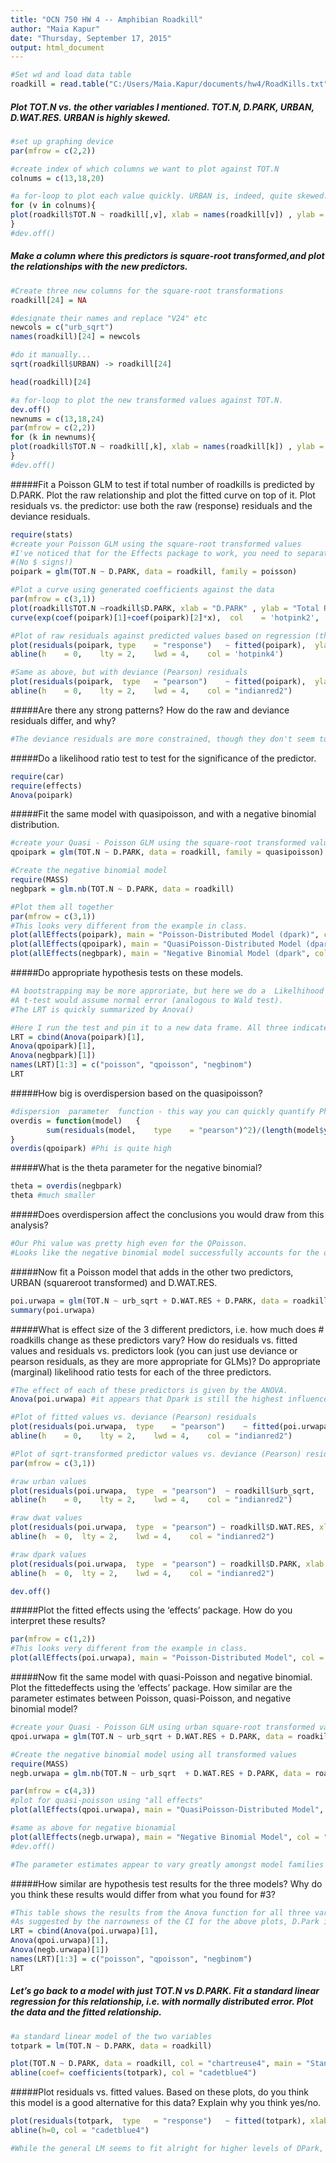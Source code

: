 ---
title: "OCN 750 HW 4 -- Amphibian Roadkill"
author: "Maia Kapur"
date: "Thursday, September 17, 2015"
output: html_document
---
```{r}
#Set wd and load data table
roadkill = read.table("C:/Users/Maia.Kapur/documents/hw4/RoadKills.txt", header = TRUE, colClasses = "numeric")
```

##### Plot TOT.N vs. the other variables I mentioned.  TOT.N, D.PARK,   URBAN, D.WAT.RES. URBAN is highly skewed.
```{r, message = FALSE, warning = FALSE}
#set up graphing device
par(mfrow = c(2,2))

#create index of which columns we want to plot against TOT.N
colnums = c(13,18,20)

#a for-loop to plot each value quickly. URBAN is, indeed, quite skewed.
for (v in colnums){
plot(roadkill$TOT.N ~ roadkill[,v], xlab = names(roadkill[v]) , ylab = "Total Roadkills", col = "indianred3")
}  
#dev.off()
```

##### Make a column where this predictors is square-root transformed,and plot the relationships with the new predictors. 
```{r, message = FALSE, warning = FALSE}
#Create three new columns for the square-root transformations
roadkill[24] = NA

#designate their names and replace "V24" etc
newcols = c("urb_sqrt")
names(roadkill)[24] = newcols

#do it manually...
sqrt(roadkill$URBAN) -> roadkill[24]

head(roadkill)[24]

#a for-loop to plot the new transformed values against TOT.N.
dev.off()
newnums = c(13,18,24)
par(mfrow = c(2,2))
for (k in newnums){
plot(roadkill$TOT.N ~ roadkill[,k], xlab = names(roadkill[k]) , ylab = "Total Roadkills", col = "hotpink4")
}  
#dev.off()
```


#####Fit a Poisson GLM to test if total number of roadkills is predicted by D.PARK. Plot the raw relationship and plot the fitted curve on top of it. Plot residuals vs. the predictor: use both the raw (response) residuals and the deviance residuals. 
```{r, echo = TRUE, message = FALSE, warning = FALSE}
require(stats)
#create your Poisson GLM using the square-root transformed values
#I've noticed that for the Effects package to work, you need to separate the data from the field names.
#(No $ signs!)
poipark = glm(TOT.N ~ D.PARK, data = roadkill, family = poisson)

#Plot a curve using generated coefficients against the data
par(mfrow = c(3,1))
plot(roadkill$TOT.N ~roadkill$D.PARK, xlab = "D.PARK" , ylab = "Total Roadkills", col = "hotpink1", main = "Total Kills vs DPark", cex.main = 1.5)
curve(exp(coef(poipark)[1]+coef(poipark)[2]*x),  col	= 'hotpink2',	lwd	= 4, xlab = "D.PARK", ylab = "Total Kills", add = TRUE)

#Plot of raw residuals against predicted values based on regression (these are extracted via fitted())
plot(residuals(poipark,	type	= "response")	~ fitted(poipark),	ylab	= "raw	residuals",	xlab	= "predicted	value", col = "hotpink3", main = "Predicted Values vs. Raw Residuals", cex.main = 1.5)
abline(h	= 0,	lty	= 2,	lwd	= 4,	col	= 'hotpink4')

#Same as above, but with deviance (Pearson) residuals
plot(residuals(poipark,  type	= "pearson")	~ fitted(poipark),	ylab	= "pearson	residuals",	xlab	= "predicted	value", main = "Predicted Values vs. Pearson (Deviance) Residuals", cex.main = 1.5, col = "indianred1")
abline(h	= 0,	lty	= 2,	lwd	= 4,	col	= "indianred2")
```


#####Are there any strong patterns? How do the raw and deviance residuals differ, and why? 
```{r}
#The deviance residuals are more constrained, though they don't seem to differ greatly from the pattern. There is a clear negative, potentially logarithmic relatoinship between the predictor and response variable, with variance appearing to increase with D.Park. This would explain the tighter relationship between values and residuals at lower values of D.Park.
```

#####Do a likelihood ratio test to test for the significance of the predictor.
```{r, message = FALSE, warning = FALSE, echo = TRUE}
require(car)
require(effects)
Anova(poipark)
```

#####Fit the same model with quasipoisson, and with a negative binomial distribution.
```{r, message = FALSE, warning = FALSE, echo = TRUE}
#create your Quasi - Poisson GLM using the square-root transformed values
qpoipark = glm(TOT.N ~ D.PARK, data = roadkill, family = quasipoisson)

#Create the negative binomial model
require(MASS)
negbpark = glm.nb(TOT.N ~ D.PARK, data = roadkill)

#Plot them all together
par(mfrow = c(3,1))
#This looks very different from the example in class.
plot(allEffects(poipark), main = "Poisson-Distributed Model (dpark)", col = "darkseagreen1")
plot(allEffects(qpoipark), main = "QuasiPoisson-Distributed Model (dpark)", col = "darlseagreen2")
plot(allEffects(negbpark), main = "Negative Binomial Model (dpark", col = "darkseagreen3")
```

#####Do appropriate hypothesis tests on these models. 
```{r, message = FALSE, warning = FALSE}
#A bootstrapping may be more approriate, but here we do a  Likelhihood Ratio Test (X2 distributed).
#A t-test would assume normal error (analogous to Wald test).
#The LRT is quickly summarized by Anova()

#Here I run the test and pin it to a new data frame. All three indicate significance.
LRT = cbind(Anova(poipark)[1],
Anova(qpoipark)[1],
Anova(negbpark)[1])
names(LRT)[1:3] = c("poisson", "qpoisson", "negbinom")
LRT

```

#####How big is overdispersion based on the quasipoisson? 
```{r, message = FALSE, warning = FALSE}
#dispersion  parameter	function - this way you can quickly quantify Phi based on whatever glm you used.
overdis	= function(model)	{
		sum(residuals(model,	type	= "pearson")^2)/(length(model$y) - length(model$coefficients))
}
overdis(qpoipark) #Phi is quite high

```

#####What is the theta parameter for the negative binomial?
```{r, message = FALSE, warning = FALSE}
theta = overdis(negbpark)
theta #much smaller
```
#####Does overdispersion affect the conclusions you would draw from this analysis?

```{r}
#Our Phi value was pretty high even for the QPoisson.
#Looks like the negative binomial model successfully accounts for the overdispersion, as the Theta value is well under 1.5.
```

#####Now fit a Poisson model that adds in the other two predictors, URBAN (squareroot transformed) and D.WAT.RES. 
```{r, message = FALSE, warning = FALSE}
poi.urwapa = glm(TOT.N ~ urb_sqrt + D.WAT.RES + D.PARK, data = roadkill, family = "poisson")
summary(poi.urwapa)
```

#####What is effect size of the 3 different predictors, i.e. how much does # roadkills change as these predictors vary? How do residuals vs. fitted values and residuals vs. predictors look (you can just use deviance or pearson residuals, as they are more appropriate for GLMs)? Do appropriate (marginal) likelihood ratio tests for each of the three predictors. 
```{r, message = FALSE, echo = TRUE, warning = FALSE}
#The effect of each of these predictors is given by the ANOVA.
Anova(poi.urwapa) #it appears that Dpark is still the highest influence upon the model.

#Plot of fitted values vs. deviance (Pearson) residuals
plot(residuals(poi.urwapa,  type	= "pearson")	~ fitted(poi.urwapa),	ylab	= "pearson	residuals",	xlab	= "predicted	value", main = "Pearson (Deviance) Residuals vs Fitted Values", cex.main = 1.5, col = "indianred1")
abline(h	= 0,	lty	= 2,	lwd	= 4,	col	= "indianred2")

#Plot of sqrt-transformed predictor values vs. deviance (Pearson) residuals for three variables
par(mfrow = c(3,1))

#raw urban values
plot(residuals(poi.urwapa,  type  = "pearson")	~ roadkill$urb_sqrt,	ylab	= "pearson	residuals",	xlab	= "URB.sqrt Raw", main = "Pearson (Deviance) Residuals vs Predicted Values", cex.main = 1.5, col = "firebrick1")
abline(h	= 0,	lty	= 2,	lwd	= 4,	col	= "indianred2")

#raw dwat values
plot(residuals(poi.urwapa,  type  = "pearson") ~ roadkill$D.WAT.RES, xlab = "D.WAT.RES Raw", col = "firebrick2")
abline(h  = 0,	lty	= 2,	lwd	= 4,	col	= "indianred2")

#raw dpark values
plot(residuals(poi.urwapa,  type  = "pearson") ~ roadkill$D.PARK, xlab = "D.PARK Raw", col = "firebrick3")
abline(h  = 0,	lty	= 2,	lwd	= 4,	col	= "indianred2")

dev.off()

```

#####Plot the fitted effects using the 'effects' package. How do you interpret these results?
```{r, echo = TRUE, message = FALSE, warning = FALSE}
par(mfrow = c(1,2))
#This looks very different from the example in class.
plot(allEffects(poi.urwapa), main = "Poisson-Distributed Model", col = "darkseagreen1")

```

#####Now fit the same model with quasi-Poisson and negative binomial. Plot the fittedeffects using the 'effects' package. How similar are the parameter estimates between Poisson, quasi-Poisson, and negative binomial model? 
```{r, echo = TRUE, message = FALSE, warning = FALSE}
#create your Quasi - Poisson GLM using urban square-root transformed values
qpoi.urwapa = glm(TOT.N ~ urb_sqrt + D.WAT.RES + D.PARK, data = roadkill, family = quasipoisson)

#Create the negative binomial model using all transformed values
require(MASS)
negb.urwapa = glm.nb(TOT.N ~ urb_sqrt  + D.WAT.RES + D.PARK, data = roadkill)

par(mfrow = c(4,3))
#plot for quasi-poisson using "all effects"
plot(allEffects(qpoi.urwapa), main = "QuasiPoisson-Distributed Model", col = "darlseagreen2")

#same as above for negative bionamial
plot(allEffects(negb.urwapa), main = "Negative Binomial Model", col = "darkseagreen3")
#dev.off()

#The parameter estimates appear to vary greatly amongst model families as well as variables.
```


#####How similar are hypothesis test results for the three models? Why do you think these results would differ from what you found for #3?
```{r, message = FALSE, warning = FALSE}
#This table shows the results from the Anova function for all three variables across all three models.
#As suggested by the narrowness of the CI for the above plots, D.Park is the only significant predictor for Tot.n
LRT = cbind(Anova(poi.urwapa)[1],
Anova(qpoi.urwapa)[1],
Anova(negb.urwapa)[1])
names(LRT)[1:3] = c("poisson", "qpoisson", "negbinom")
LRT


```

##### Let's go back to a model with just TOT.N vs D.PARK. Fit a standard linear regression for this relationship, i.e. with normally distributed error. Plot the data and the fitted relationship. 
```{r, echo = TRUE, message = FALSE, warning = FALSE}
#a standard linear model of the two variables
totpark = lm(TOT.N ~ D.PARK, data = roadkill)

plot(TOT.N ~ D.PARK, data = roadkill, col = "chartreuse4", main = "Standard LM for Total Kills vs D.Park", xlab = "D.PARK.", ylab = "Total Kills")
abline(coef= coefficients(totpark), col = "cadetblue4")
```

#####Plot residuals vs. fitted values. Based on these plots, do you think this model is a good alternative for this data? Explain why you think yes/no.
```{r, message = FALSE, warning = FALSE}
plot(residuals(totpark,  type	= "response")	~ fitted(totpark), xlab = "dpark fitted values", ylab = "residuals", col = "seagreen4", main = "Standard LM - residuals vs fitted values")
abline(h=0, col = "cadetblue4")

#While the general LM seems to fit alright for higher levels of DPark, the residuals have a "funnel" shape which indicates the variance is not normally distributed. It is likely a bad choice to select this model type while the other tests don't retain an assumption of normality.
```
